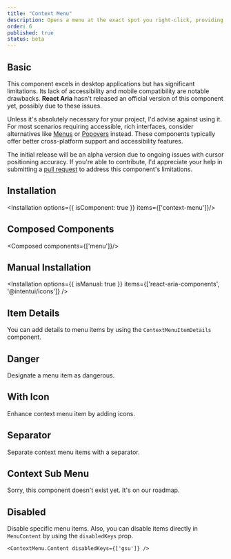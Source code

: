 ```yaml
---
title: "Context Menu"
description: Opens a menu at the exact spot you right-click, providing quick access to relevant options.
order: 6
published: true
status: beta
---
```


## Basic
This component excels in desktop applications but has significant limitations. Its lack of accessibility and mobile compatibility are notable drawbacks. **React Aria** hasn't released an official version of this component yet, possibly due to these issues.

Unless it's absolutely necessary for your project, I'd advise against using it. For most scenarios requiring accessible, rich interfaces, consider alternatives like [Menus](/docs/components/collections/menu) or [Popovers](/docs/components/overlays/popover) instead. These components typically offer better cross-platform support and accessibility features.

The initial release will be an alpha version due to ongoing issues with cursor positioning accuracy. If you're able to contribute, I'd appreciate your help in submitting a [pull request](https://github.com/justdlabs/justd) to address this component's limitations.
<How toUse="controls/context-menu/context-menu-demo" />

## Installation
<Installation options={{ isComponent: true }} items={['context-menu']}/>

## Composed Components
<Composed components={['menu']}/>

## Manual Installation
<Installation options={{ isManual: true }} items={['react-aria-components', '@intentui/icons']} />

<SourceCode toShow='context-menu' />

## Item Details
You can add details to menu items by using the `ContextMenuItemDetails` component.
<How toUse="controls/context-menu/context-menu-item-details-demo" />

## Danger
Designate a menu item as dangerous.
<How toUse="controls/context-menu/context-menu-danger-demo" />

## With Icon
Enhance context menu item by adding icons.
<How toUse="controls/context-menu/context-menu-with-icon-demo" />

## Separator
Separate context menu items with a separator.
<How toUse="controls/context-menu/context-menu-separator-demo" />


## Context Sub Menu
Sorry, this component doesn't exist yet. It's on our roadmap.

## Disabled
Disable specific menu items.
<How toUse="controls/context-menu/context-menu-disabled-demo" />
Also, you can disable items directly in `MenuContent` by using the `disabledKeys` prop.
```tsx
<ContextMenu.Content disabledKeys={['gsu']} />
```
